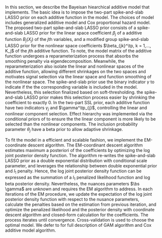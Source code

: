 \section{Models and algorithms}

In this section, we describe the Bayeisan hiearchical additive model that \texttt{BHAM} implements. The basic idea is to impose the two-part spike-and-slab LASSO prior \cite{guo2022} on each additive function in the model. The choices of model includes generalized additive model and Cox proportional hazard model. The proposed two-part spike-and-slab LASSO prior consists of a spike-and-slab LASSO prior for the linear space coefficient $\beta_j$ of a additive function $B_j(X_j)$ of the $j$th variables, and a modified group spike-and-slab LASSO prior for the nonlinear space coefficients $\beta_{jk}^\tp, k = 1,..., K_j$ of the $j$th additive function.
\begin{align}
  \beta_{j} | \gamma_{j},s_0,s_1 &\sim (1-\gamma_{j}) DE(0, s_0) + \gamma_{j} DE(0, s_1)\nonumber \\
  \beta^\tp_{jk} | \gamma^\tp_{j},s_0,s_1 &\simiid (1-\gamma_{j}^\tp) DE(0, s_0) + \gamma_{j}^\tp DE(0, s_1), k=1,\dots, K_j.
\end{align}
To note, the model matrix of the additive function undergoes a reparameterization process that absorbs the smoothing penalty via eigendecomposition. Meanwhile, the reparameterization also isolate the linear and nonlinear spaces of the additive function, allowing different shrinkages on the two spaces and motivates signal selection via the linear space and function smoothing of the nonlinear space. The spike-and-slab prior use the binary indicator $\gamma$ to indicate if the the corresponding variable is included in the model. Nevertheless, this selection finalized based on soft-thresholding. the spike-and-slab LASSO prior makes this selection process easier by shrinking the coefficient to exactly 0. In the two-part SSL prior, each  additive function have two indicators $\gamma_{j}$ and  $\gamma^\tp_{j}$, controlling the linear and nonlinear component selection. Effect hierarchy was implemented via the conditional priors of to ensure the the linear component is more likely to be selected than the nonlinear components.
\begin{align}
&\gamma_{j} | \theta_j \sim Bin(1, \theta_j) & & 
&\gamma_{j}^\tp | \gamma_{j}, \theta_j \sim Bin(1, \gamma_{j}\theta_j).
\end{align}
The inclusion probability parameter $\theta_j$ have a beta prior to allow adaptive shrinkage.

To fit the model in a efficient and scalable fashion, we implement the EM-coordinate descent algorithm. The EM-coordinant descent algorithm estimates maximum a posteriori of the coefficients by optimizing the log joint posterior density function. The algorithm re-writes the spike-and-slab LASSO prior as a double exponential distribution with conditional scale parameter, and leverages the relationship between double exponential prior and $l_1$ penalty. Hence, the log joint posterior density function can be expressed as the summation of a $l_1$ penalized likelihood function and log beta posterior density. Nevertheless, the nuances parameters $\bs \gamma$ are unknown and requires the EM algorithm to address. In each iterations of the EM procedure, we update the expectation of the log joint posterior density function with respect to the nusance parameters, calculate the penalties based on the estimation from previous iteration, and optimize the penalized likelihood and the posterior density with coordinate descent algorithm and closed-form calculation for the coefficients. The process iterates until convergence. Cross-validation is used to choose the optimal model. We defer \cite{guo2022, guo2022b}to for full description of GAM algorithm and Cox additive model algorithm.


